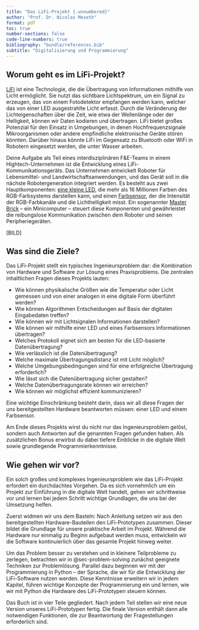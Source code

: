 ```yaml
---
title: "Das LiFi-Projekt {.unnumbered}"
author: "Prof. Dr. Nicolas Meseth"
format: pdf
toc: true
number-sections: false
code-line-numbers: true
bibliography: "bundle/references.bib"
subtitle: "Digitalisierung und Programmierung"
---
```

## Worum geht es im LiFi-Projekt?

[LiFi](https://en.wikipedia.org/wiki/Li-Fi) ist eine Technologie, die die Übertragung von Informationen mithilfe von Licht ermöglicht. Sie nutzt das sichtbare Lichtspektrum, um ein Signal zu erzeugen, das von einem Fotodetektor empfangen werden kann, welcher das von einer LED ausgestrahlte Licht erfasst. Durch die Veränderung der Lichteigenschaften über die Zeit, wie etwa der Wellenlänge oder der Helligkeit, können wir Daten kodieren und übertragen. LiFi bietet großes Potenzial für den Einsatz in Umgebungen, in denen Hochfrequenzsignale Mikroorganismen oder andere empfindliche elektronische Geräte stören könnten. Darüber hinaus könnte LiFi im Gegensatz zu Bluetooth oder WiFi in Robotern eingesetzt werden, die unter Wasser arbeiten.

Deine Aufgabe als Teil eines interdisziplinären F&E-Teams in einem Hightech-Unternehmen ist die Entwicklung eines LiFi-Kommunikationsgeräts. Das Unternehmen entwickelt Roboter für Lebensmittel- und Landwirtschaftsanwendungen, und das Gerät soll in die nächste Robotergeneration integriert werden. Es besteht aus zwei Hauptkomponenten: [eine kleine LED](https://www.tinkerforge.com/en/doc/Hardware/Bricklets/RGB_LED_V2.html), die mehr als 16 Millionen Farben des RGB-Farbsystems darstellen kann, und einen [Farbsensor](https://www.tinkerforge.com/en/doc/Hardware/Bricklets/Color_V2.html), der die Intensität der RGB-Farbkanäle und die Lichthelligkeit misst. Ein sogenannter [Master Brick](https://www.tinkerforge.com/en/doc/Hardware/Bricks/Master_Brick.html) – ein Minicomputer – steuert diese Komponenten und gewährleistet die reibungslose Kommunikation zwischen dem Roboter und seinen Peripheriegeräten.

[BILD]

## Was sind die Ziele?

Das LiFi-Projekt stellt ein typisches Ingenieursproblem dar: die Kombination von Hardware und Software zur Lösung eines Praxisproblems. Die zentralen inhaltlichen Fragen dieses Projekts lauten:

-   Wie können physikalische Größen wie die Temperatur oder Licht gemessen und von einer analogen in eine digitale Form überführt werden?
-   Wie können Algorithmen Entscheidungen auf Basis der digitalen Eingabedaten treffen?
-   Wie können wir mit Lichtsignalen Informationen darstellen?
-   Wie können wir mithilfe einer LED und eines Farbsensors Informationen übertragen?
-   Welches Protokoll eignet sich am besten für die LED-basierte Datenübertragung?
-   Wie verlässlich ist die Datenübertragung?
-   Welche maximale Übertragungsdistanz ist mit Licht möglich?
-   Welche Umgebungsbedingungen sind für eine erfolgreiche Übertragung erforderlich?
-   Wie lässt sich die Datenübertragung sicher gestalten?
-   Welche Datenübertragungsrate können wir erreichen?
-   Wie können wir möglichst effizient kommunizieren?

Eine wichtige Einschränkung besteht darin, dass wir all diese Fragen der uns bereitgestellten Hardware beantworten müssen: einer LED und einem Farbsensor.

Am Ende dieses Projekts wirst du nicht nur das Ingenieursproblem gelöst, sondern auch Antworten auf die genannten Fragen gefunden haben. Als zusätzlichen Bonus erwirbst du dabei tiefere Einblicke in die digitale Welt sowie grundlegende Programmierkenntnisse.

## Wie gehen wir vor?

Ein solch großes und komplexes Ingenieursproblem wie das LiFi-Projekt erfordert ein durchdachtes Vorgehen. Da es sich vornehmlich um ein Projekt zur Einführung in die digitale Welt handelt, gehen wir schrittweise vor und lernen bei jedem Schritt wichtige Grundlagen, die uns bei der Umsetzung helfen.

Zuerst widmen wir uns dem Basteln: Nach Anleitung setzen wir aus den bereitgestellten Hardware-Bauteilen den LiFi-Prototypen zusammen. Dieser bildet die Grundlage für unsere praktische Arbeit im Projekt. Während die Hardware nur einmalig zu Beginn aufgebaut werden muss, entwickeln wir die Software kontinuierlich über das gesamte Projekt hinweg weiter.

Um das Problem besser zu verstehen und in kleinere Teilprobleme zu zerlegen, betrachten wir in @sec-problem-solving zunächst geeignete Techniken zur Problemlösung. Parallel dazu beginnen wir mit der Programmierung in Python – der Sprache, die wir für die Entwicklung der LiFi-Software nutzen werden. Diese Kenntnisse erweitern wir in jedem Kapitel, führen wichtige Konzepte der Programmierung ein und lernen, wie wir mit Python die Hardware des LiFi-Prototypen steuern können.

Das Buch ist in vier Teile gegliedert. Nach jedem Teil stellen wir eine neue Version unseres LiFi-Prototypen fertig. Die finale Version enthält dann alle notwendigen Funktionen, die zur Beantwortung der Fragestellungen erforderlich sind.









